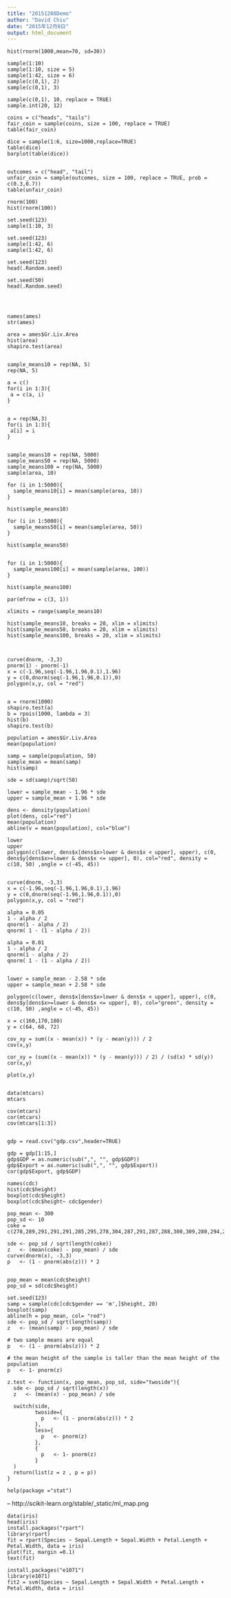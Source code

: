 ```yaml
---
title: "20151208Demo"
author: "David Chiu"
date: "2015年12月8日"
output: html_document
---
```


```
hist(rnorm(1000,mean=70, sd=30))

sample(1:10)
sample(1:10, size = 5)
sample(1:42, size = 6)
sample(c(0,1), 2)
sample(c(0,1), 3)

sample(c(0,1), 10, replace = TRUE)
sample.int(20, 12)

```


```
coins = c("heads", "tails")
fair_coin = sample(coins, size = 100, replace = TRUE)
table(fair_coin)

dice = sample(1:6, size=1000,replace=TRUE)
table(dice)
barplot(table(dice))


outcomes = c("head", "tail")
unfair_coin = sample(outcomes, size = 100, replace = TRUE, prob = c(0.3,0.7))
table(unfair_coin)

```

```
rnorm(100)
hist(rnorm(100))

set.seed(123)
sample(1:10, 3)

set.seed(123)
sample(1:42, 6)
sample(1:42, 6)

set.seed(123)
head(.Random.seed)

set.seed(50)
head(.Random.seed)




```


```
names(ames)
str(ames)

area = ames$Gr.Liv.Area
hist(area)
shapiro.test(area)


sample_means10 = rep(NA, 5)
rep(NA, 5)

a = c()
for(i in 1:3){
 a = c(a, i)
}


a = rep(NA,3)
for(i in 1:3){
 a[i] = i
}


sample_means10 = rep(NA, 5000)
sample_means50 = rep(NA, 5000)
sample_means100 = rep(NA, 5000)
sample(area, 10)

for (i in 1:5000){
  sample_means10[i] = mean(sample(area, 10))
}

hist(sample_means10)

for (i in 1:5000){
  sample_means50[i] = mean(sample(area, 50))
}

hist(sample_means50)


for (i in 1:5000){
  sample_means100[i] = mean(sample(area, 100))
}

hist(sample_means100)

par(mfrow = c(3, 1))

xlimits = range(sample_means10)

hist(sample_means10, breaks = 20, xlim = xlimits)
hist(sample_means50, breaks = 20, xlim = xlimits)
hist(sample_means100, breaks = 20, xlim = xlimits)


```


```

curve(dnorm, -3,3)
pnorm(1) - pnorm(-1)
x = c(-1.96,seq(-1.96,1.96,0.1),1.96)
y = c(0,dnorm(seq(-1.96,1.96,0.1)),0)
polygon(x,y, col = "red")


a = rnorm(1000)
shapiro.test(a)
b = rpois(1000, lambda = 3)
hist(b)
shapiro.test(b)

```

```
population = ames$Gr.Liv.Area
mean(population)

samp = sample(population, 50)
sample_mean = mean(samp)
hist(samp)

sde = sd(samp)/sqrt(50)

lower = sample_mean - 1.96 * sde
upper = sample_mean + 1.96 * sde

dens <- density(population)
plot(dens, col="red")
mean(population)
abline(v = mean(population), col="blue")

lower
upper
polygon(c(lower, dens$x[dens$x>lower & dens$x < upper], upper), c(0, dens$y[dens$x>=lower & dens$x <= upper], 0), col="red", density = c(10, 50) ,angle = c(-45, 45))


curve(dnorm, -3,3)
x = c(-1.96,seq(-1.96,1.96,0.1),1.96)
y = c(0,dnorm(seq(-1.96,1.96,0.1)),0)
polygon(x,y, col = "red")

alpha = 0.05
1 - alpha / 2
qnorm(1 - alpha / 2)
qnorm( 1 - (1 - alpha / 2))

alpha = 0.01
1 - alpha / 2
qnorm(1 - alpha / 2)
qnorm( 1 - (1 - alpha / 2))


lower = sample_mean - 2.58 * sde
upper = sample_mean + 2.58 * sde

polygon(c(lower, dens$x[dens$x>lower & dens$x < upper], upper), c(0, dens$y[dens$x>=lower & dens$x <= upper], 0), col="green", density = c(10, 50) ,angle = c(-45, 45))

```


```
x = c(160,170,180)
y = c(64, 68, 72)

cov_xy = sum((x - mean(x)) * (y - mean(y))) / 2
cov(x,y)

cor_xy = (sum((x - mean(x)) * (y - mean(y))) / 2) / (sd(x) * sd(y))  
cor(x,y)

plot(x,y)


data(mtcars)
mtcars

cov(mtcars)
cor(mtcars)
cov(mtcars[1:3])


gdp = read.csv("gdp.csv",header=TRUE)

gdp = gdp[1:15,]
gdp$GDP = as.numeric(sub(",", "", gdp$GDP))
gdp$Export = as.numeric(sub(",", "", gdp$Export))
cor(gdp$Export, gdp$GDP)
```

```
names(cdc)
hist(cdc$height)
boxplot(cdc$height)
boxplot(cdc$height~ cdc$gender)

pop_mean <- 300
pop_sd <- 10
coke = c(278,289,291,291,291,285,295,278,304,287,291,287,288,300,309,280,294,283,292,306)

sde <- pop_sd / sqrt(length(coke))
z   <- (mean(coke) - pop_mean) / sde
curve(dnorm(x), -3,3)
p   <- (1 - pnorm(abs(z))) * 2


pop_mean = mean(cdc$height)
pop_sd = sd(cdc$height)

set.seed(123)
samp = sample(cdc[cdc$gender == 'm',]$height, 20)
boxplot(samp)
abline(h = pop_mean, col= "red")
sde <- pop_sd / sqrt(length(samp))
z   <- (mean(samp) - pop_mean) / sde

# two sample means are equal
p   <- (1 - pnorm(abs(z))) * 2

# the mean height of the sample is taller than the mean height of the population
p   <- 1- pnorm(z)

z.test <- function(x, pop_mean, pop_sd, side="twoside"){
  sde <- pop_sd / sqrt(length(x))
  z   <- (mean(x) - pop_mean) / sde
  
  switch(side, 
         twoside={
           p   <- (1 - pnorm(abs(z))) * 2
         },
         less={
           p   <- pnorm(z)
         },
         {
           p   <- 1- pnorm(z)
         }
  )
  return(list(z = z , p = p))
}

help(package ="stat")

```

-- http://scikit-learn.org/stable/_static/ml_map.png

```
data(iris)
head(iris)
install.packages("rpart")
library(rpart)
fit = rpart(Species ~ Sepal.Length + Sepal.Width + Petal.Length + Petal.Width, data = iris)
plot(fit, margin =0.1)
text(fit)

install.packages("e1071")
library(e1071)
fit2 = svm(Species ~ Sepal.Length + Sepal.Width + Petal.Length + Petal.Width, data = iris)

```